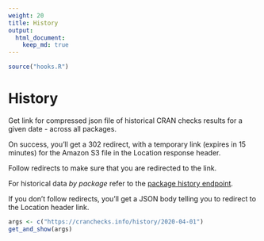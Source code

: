 ```yaml
---
weight: 20
title: History
output: 
  html_document:
    keep_md: true
---
```


```r
source("hooks.R")
```

# History

Get link for compressed json file of historical CRAN checks results for a given date - across all packages.

On success, you'll get a 302 redirect, with a temporary link (expires in 15 minutes) for the Amazon S3 file in the Location response header.

Follow redirects to make sure that you are redirected to the link.

For historical data _by package_ refer to the [package history endpoint](#packages-by-name-history).

If you don't follow redirects, you'll get a JSON body telling you to redirect to the Location header link.

```r
args <- c("https://cranchecks.info/history/2020-04-01")
get_and_show(args)
```

